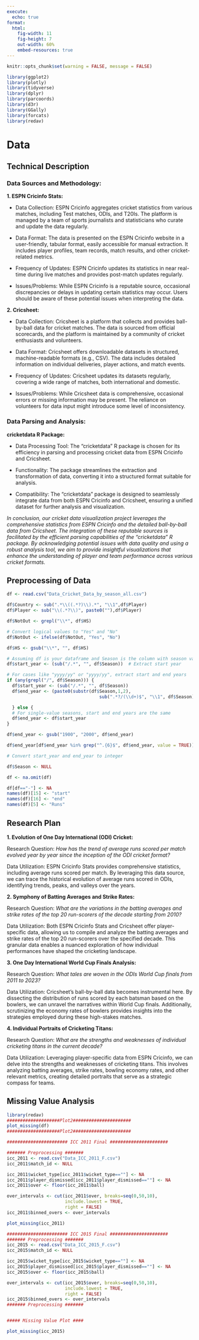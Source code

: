 ```yaml
---
execute:
  echo: true
format:
  html:
    fig-width: 11
    fig-height: 7
    out-width: 60%
    embed-resources: true
---
```


```r
knitr::opts_chunk$set(warning = FALSE, message = FALSE) 
```

```r

library(ggplot2)
library(plotly)
library(tidyverse)
library(dplyr)
library(parcoords)
library(d3r)
library(GGally)
library(forcats)
library(redav)

```

# Data

## Technical Description

### Data Sources and Methodology:

**1. ESPN Cricinfo Stats:**

   + Data Collection: ESPN Cricinfo aggregates cricket statistics from various matches, including Test matches, ODIs, and T20Is. The platform is managed by a team of sports journalists and statisticians who curate and update the data regularly.
   
   + Data Format: The data is presented on the ESPN Cricinfo website in a user-friendly, tabular format, easily accessible for manual extraction. It includes player profiles, team records, match results, and other cricket-related metrics.
   
   + Frequency of Updates: ESPN Cricinfo updates its statistics in near real-time during live matches and provides post-match updates regularly.
   
   + Issues/Problems: While ESPN Cricinfo is a reputable source, occasional discrepancies or delays in updating certain statistics may occur. Users should be aware of these potential issues when interpreting the data.

**2. Cricsheet:**

   + Data Collection: Cricsheet is a platform that collects and provides ball-by-ball data for cricket matches. The data is sourced from official scorecards, and the platform is maintained by a community of cricket enthusiasts and volunteers.
   
   + Data Format: Cricsheet offers downloadable datasets in structured, machine-readable formats (e.g., CSV). The data includes detailed information on individual deliveries, player actions, and match events.
   
   + Frequency of Updates: Cricsheet updates its datasets regularly, covering a wide range of matches, both international and domestic.
   
   + Issues/Problems: While Cricsheet data is comprehensive, occasional errors or missing information may be present. The reliance on volunteers for data input might introduce some level of inconsistency.

### Data Parsing and Analysis:

**cricketdata R Package:**

  + Data Processing Tool: The "cricketdata" R package is chosen for its efficiency in parsing and processing cricket data from ESPN Cricinfo and Cricsheet.
  
  + Functionality: The package streamlines the extraction and transformation of data, converting it into a structured format suitable for analysis.
  
  + Compatibility: The "cricketdata" package is designed to seamlessly integrate data from both ESPN Cricinfo and Cricsheet, ensuring a unified dataset for further analysis and visualization.

*In conclusion, our cricket data visualization project leverages the comprehensive statistics from ESPN Cricinfo and the detailed ball-by-ball data from Cricsheet. The integration of these reputable sources is facilitated by the efficient parsing capabilities of the "cricketdata" R package. By acknowledging potential issues with data quality and using a robust analysis tool, we aim to provide insightful visualizations that enhance the understanding of player and team performance across various cricket formats.*

## Preprocessing of Data

```r

df <- read.csv("Data_Cricket_Data_by_season_all.csv")

df$Country <- sub(".*\\((.*?)\\).*", "\\1",df$Player)
df$Player <- sub("\\(.*?\\)", paste0(""),df$Player)

df$NotOut <- grepl("\\*", df$HS)

# Convert logical values to "Yes" and "No"
df$NotOut <- ifelse(df$NotOut, "Yes", "No")

df$HS <- gsub("\\*", "", df$HS)

# Assuming df is your dataframe and Season is the column with season values
df$start_year <- (sub("/.*", "", df$Season))  # Extract start year

# For cases like "yyyy/yy" or "yyyy/yy", extract start and end years
if (any(grepl("/", df$Season))) {
  df$start_year <- (sub("/.*", "", df$Season))
  df$end_year <- (paste0(substr(df$Season,1,2),
                                   sub(".*?/(\\d+)$", "\\1", df$Season)))

  } else {
  # For single-value seasons, start and end years are the same
  df$end_year <- df$start_year
}

df$end_year <- gsub("1900", "2000", df$end_year)

df$end_year[df$end_year %in% grep("^.{6}$", df$end_year, value = TRUE)] <- substr(df$end_year[df$end_year %in% grep("^.{6}$", df$end_year, value = TRUE)], 3, 6)

# Convert start_year and end_year to integer

df$Season <- NULL

df <- na.omit(df)

df[df=="-"] <- NA
names(df)[15] <- "start"
names(df)[16] <- "end"
names(df)[5] <- "Runs"


```

## Research Plan


**1. Evolution of One Day International (ODI) Cricket:**

Research Question: *How has the trend of average runs scored per match evolved year by year since the inception of the ODI cricket format?*

Data Utilization: ESPN Cricinfo Stats provides comprehensive statistics, including average runs scored per match. By leveraging this data source, we can trace the historical evolution of average runs scored in ODIs, identifying trends, peaks, and valleys over the years.

**2. Symphony of Batting Averages and Strike Rates:**

Research Question: *What are the variations in the batting averages and strike rates of the top 20 run-scorers of the decade starting from 2010?*

Data Utilization: Both ESPN Cricinfo Stats and Cricsheet offer player-specific data, allowing us to compile and analyze the batting averages and strike rates of the top 20 run-scorers over the specified decade. This granular data enables a nuanced exploration of how individual performances have shaped the cricketing landscape.

**3. One Day International World Cup Finals Analysis:**

Research Question: *What tales are woven in the ODIs World Cup finals from 2011 to 2023?*

Data Utilization: Cricsheet's ball-by-ball data becomes instrumental here. By dissecting the distribution of runs scored by each batsman based on the bowlers, we can unravel the narratives within World Cup finals. Additionally, scrutinizing the economy rates of bowlers provides insights into the strategies employed during these high-stakes matches.

**4. Individual Portraits of Cricketing Titans:**

Research Question: *What are the strengths and weaknesses of individual cricketing titans in the current decade?*

Data Utilization: Leveraging player-specific data from ESPN Cricinfo, we can delve into the strengths and weaknesses of cricketing titans. This involves analyzing batting averages, strike rates, bowling economy rates, and other relevant metrics, creating detailed portraits that serve as a strategic compass for teams.



## Missing Value Analysis

```r

library(redav)
####################Plot2######################
plot_missing(df)
####################Plot2######################

```

```r

####################### ICC 2011 Final ######################

####### Preprocessing #######
icc_2011 <- read.csv("Data_ICC_2011_F.csv")
icc_2011$match_id <- NULL

icc_2011$wicket_type[icc_2011$wicket_type==""] <- NA
icc_2011$player_dismissed[icc_2011$player_dismissed==""] <- NA
icc_2011$over <- floor(icc_2011$ball)

over_intervals <- cut(icc_2011$over, breaks=seq(0,50,10),
                      include.lowest = TRUE,
                      right = FALSE)
icc_2011$binned_overs <- over_intervals

plot_missing(icc_2011)

```

```r

####################### ICC 2015 Final ######################
####### Preprocessing #######
icc_2015 <- read.csv("Data_ICC_2015_F.csv")
icc_2015$match_id <- NULL

icc_2015$wicket_type[icc_2015$wicket_type==""] <- NA
icc_2015$player_dismissed[icc_2015$player_dismissed==""] <- NA
icc_2015$over <- floor(icc_2015$ball)

over_intervals <- cut(icc_2015$over, breaks=seq(0,50,10),
                      include.lowest = TRUE,
                      right = FALSE)
icc_2015$binned_overs <- over_intervals
####### Preprocessing #######


##### Missing Value Plot ####

plot_missing(icc_2015)

```
